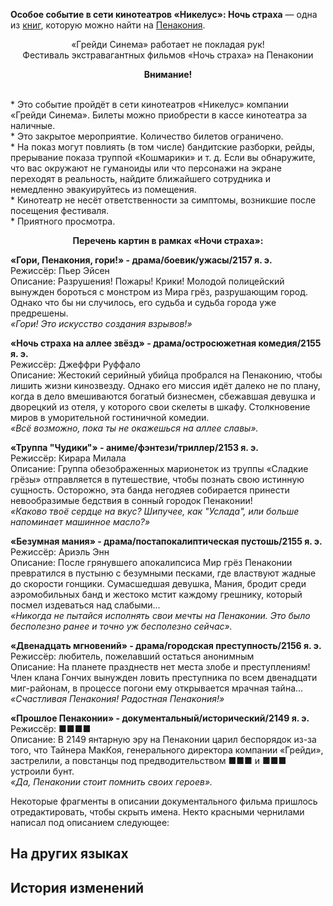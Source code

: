 {{Книга Инфобокс
|id           = 294
|Название     = Особое событие в сети кинотеатров «Никелус»: Ночь страха
|Изображение  = Item Penacony Readable 2.png
|Мир          = Пенакония
|Томов        = 1
|Автор        = <!--нужно добавить-->
|Описание     = Листовка сети кинотеатров «Никелус», в которых проводится кинофестиваль «Ночь страха», с соответствующей информацией и списком фильмов.
|Том1         = {{tx}}
|Источник1    = {{tx|Отсутствует источник}}
|Персонажи    = 
|Фракции      = 
}}
'''Особое событие в сети кинотеатров «Никелус»: Ночь страха''' — одна из [[Книги|книг]], которую можно найти на [[Пенакония]].
<!--
==Получение==
<gallery>
Книга НАЗВАНИЕ.png|НАЗВАНИЕ
Локация НАЗВАНИЕ.png|Расположение на карте. Ближайший пространственный якорь «[[НАЗВАНИЕ]]»
</gallery>
-->
<div align="center">«Грейди Синема» работает не покладая рук!<br />
Фестиваль экстравагантных фильмов «Ночь страха» на Пенаконии

'''Внимание!'''</div><br />* Это событие пройдёт в сети кинотеатров «Никелус» компании «Грейди Синема». Билеты можно приобрести в кассе кинотеатра за наличные.<br />
* Это закрытое мероприятие. Количество билетов ограничено.<br />
* На показ могут повлиять (в том числе) бандитские разборки, рейды, прерывание показа труппой «Кошмарики» и т. д. Если вы обнаружите, что вас окружают не гуманоиды или что персонажи на экране переходят в реальность, найдите ближайшего сотрудника и немедленно эвакуируйтесь из помещения.<br />
* Кинотеатр не несёт ответственности за симптомы, возникшие после посещения фестиваля.<br />
* Приятного просмотра.

<div align="center">'''Перечень картин в рамках «Ночи страха»:'''</div>

'''«Гори, Пенакония, гори!» - драма/боевик/ужасы/2157 я. э.'''<br />
Режиссёр: Пьер Эйсен<br />
Описание: Разрушения! Пожары! Крики! Молодой полицейский вынужден бороться с монстром из Мира грёз, разрушающим город. Однако что бы ни случилось, его судьба и судьба города уже предрешены.<br />
''«Гори! Это искусство создания взрывов!»''

'''«Ночь страха на аллее звёзд» - драма/остросюжетная комедия/2155 я. э.'''<br />
Режиссёр: Джеффри Руффало<br />
Описание: Жестокий серийный убийца пробрался на Пенаконию, чтобы лишить жизни кинозвезду. Однако его миссия идёт далеко не по плану, когда в дело вмешиваются богатый бизнесмен, сбежавшая девушка и дворецкий из отеля, у которого свои скелеты в шкафу. Столкновение миров в уморительной гостиничной комедии.<br />
''«Всё возможно, пока ты не окажешься на аллее славы».''

'''«Труппа "Чудики"» - аниме/фэнтези/триллер/2153 я. э.'''<br />
Режиссёр: Кирара Милала<br />
Описание: Группа обезображенных марионеток из труппы «Сладкие грёзы» отправляется в путешествие, чтобы познать свою истинную сущность. Осторожно, эта банда негодяев собирается принести невообразимые бедствия в сонный городок Пенаконии!<br />
''«Каково твоё сердце на вкус? Шипучее, как "Услада", или больше напоминает машинное масло?»''

'''«Безумная мания» - драма/постапокалиптическая пустошь/2155 я. э.'''<br />
Режиссёр: Ариэль Энн<br />
Описание: После грянувшего апокалипсиса Мир грёз Пенаконии превратился в пустыню с безумными песками, где властвуют жадные до скорости гонщики. Сумасшедшая девушка, Мания, бродит среди аэромобильных банд и жестоко мстит каждому грешнику, который посмел издеваться над слабыми...<br />
''«Никогда не пытайся исполнять свои мечты на Пенаконии. Это было бесполезно ранее и точно уж бесполезно сейчас».''

'''«Двенадцать мгновений» - драма/городская преступность/2156 я. э.'''<br />
Режиссёр: любитель, пожелавший остаться анонимным<br />
Описание: На планете празднеств нет места злобе и преступлениям! Член клана Гончих вынужден ловить преступника по всем двенадцати миг-районам, в процессе погони ему открывается мрачная тайна...<br />
''«Счастливая Пенакония! Радостная Пенакония!»''

'''«Прошлое Пенаконии» - документальный/исторический/2149 я. э.'''<br />
Режиссёр: ■■■■<br />
Описание: В 2149 янтарную эру на Пенаконии царил беспорядок из-за того, что Тайнера МакКоя, генерального директора компании «Грейди», застрелили, а повстанцы под предводительством ■■■ и ■■■ устроили бунт.<br />
''«Да, Пенаконии стоит помнить своих героев».''

Некоторые фрагменты в описании документального фильма пришлось отредактировать, чтобы скрыть имена. Некто красными чернилами написал под описанием следующее:<br />
{{Цвет|Огненный|'''Фильм удалён из программы фестиваля.'''}}

==На других языках==
{{На других языках
|en   = ''Nickodeum Cinemas Special Feature: Night of Fright''
|zhs  = 《镍币影院特别放映：惊魂之夜》
|zht  = 《鎳幣影院特別放映：驚魂之夜》
|ja   = 『ニッケルシアター特別上映：スリルナイト』
|ko   = ≪니켈 영화관 특별 상영: 아찔한 밤≫
|es   = «Reportaje especial de Cinemas Nickodeum: Noche de terror»
|fr   = ''Projection spéciale des Cinémas Nickodéum : Nuit de l'épouvante''
|ru   = Особое событие в сети кинотеатров «Никелус»: Ночь страха
|th   = "โรงภาพยนตร์ Nickodeum รอบพิเศษ: ค่ำคืนขนหัวลุก"
|vi   = "Suất Chiếu Đặc Biệt Của Rạp Nickodeum: Đêm Kinh Hoàng"
|de   = „Filmspecial im Kino Nickodeum: Nacht der Angst“
|id   = "Pemutaran Film Spesial Bioskop Nickodeum: Malam Menakutkan"
|pt   = "Apresentação Especial do Nickodeum Cinemas: Noite Aterrorizante"
}}

==История изменений==
{{История изменений|2.7}}